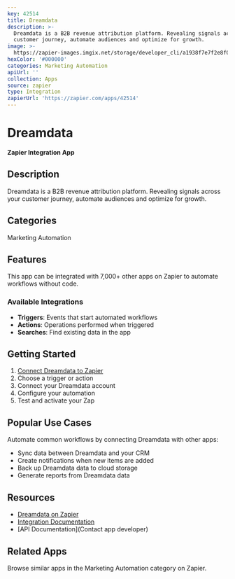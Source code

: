 ```yaml
---
key: 42514
title: Dreamdata
description: >-
  Dreamdata is a B2B revenue attribution platform. Revealing signals across your
  customer journey, automate audiences and optimize for growth.
image: >-
  https://zapier-images.imgix.net/storage/developer_cli/a1938f7e7f2e8f0f3906f2c04243ef43.png?auto=format%2Ccompress&ixlib=python-3.0.0&q=50
hexColor: '#000000'
categories: Marketing Automation
apiUrl: ''
collection: Apps
source: zapier
type: Integration
zapierUrl: 'https://zapier.com/apps/42514'
---
```

# Dreamdata

**Zapier Integration App**

## Description

Dreamdata is a B2B revenue attribution platform. Revealing signals across your customer journey, automate audiences and optimize for growth.

## Categories

Marketing Automation

## Features

This app can be integrated with 7,000+ other apps on Zapier to automate workflows without code.

### Available Integrations

- **Triggers**: Events that start automated workflows
- **Actions**: Operations performed when triggered
- **Searches**: Find existing data in the app

## Getting Started

1. [Connect Dreamdata to Zapier](https://zapier.com/apps/42514)
2. Choose a trigger or action
3. Connect your Dreamdata account
4. Configure your automation
5. Test and activate your Zap

## Popular Use Cases

Automate common workflows by connecting Dreamdata with other apps:

- Sync data between Dreamdata and your CRM
- Create notifications when new items are added
- Back up Dreamdata data to cloud storage
- Generate reports from Dreamdata data

## Resources

- [Dreamdata on Zapier](https://zapier.com/apps/42514)
- [Integration Documentation](https://zapier.com/apps/42514/integrations)
- [API Documentation](Contact app developer)

## Related Apps

Browse similar apps in the Marketing Automation category on Zapier.
